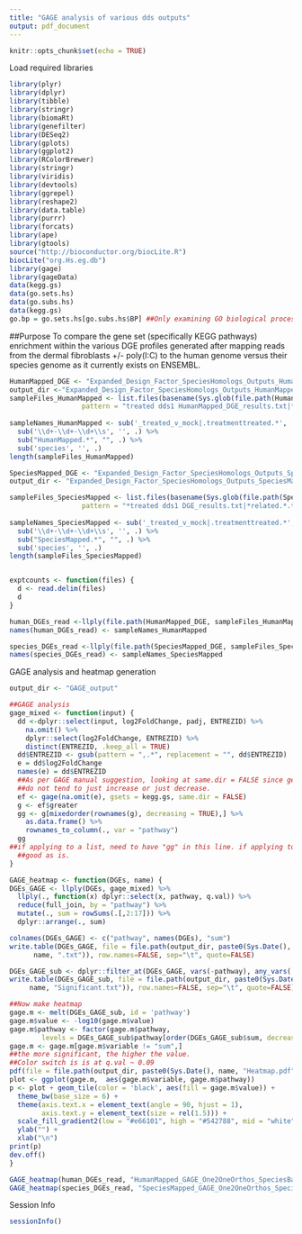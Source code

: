```yaml
---
title: "GAGE analysis of various dds outputs"
output: pdf_document
---
```


```r
knitr::opts_chunk$set(echo = TRUE)
```

Load required libraries
```r
library(plyr)
library(dplyr)
library(tibble)
library(stringr)
library(biomaRt)
library(genefilter)
library(DESeq2)
library(gplots)
library(ggplot2)
library(RColorBrewer)
library(stringr)
library(viridis)
library(devtools)
library(ggrepel)
library(reshape2)
library(data.table)
library(purrr)
library(forcats)
library(ape)
library(gtools)
source("http://bioconductor.org/biocLite.R")
biocLite("org.Hs.eg.db")
library(gage)
library(gageData)
data(kegg.gs)
data(go.sets.hs)
data(go.subs.hs)
data(kegg.gs)
go.bp = go.sets.hs[go.subs.hs$BP] ##Only examining GO biological processes terms

```

##Purpose
To compare the gene set (specifically KEGG pathways) enrichment within the various DGE profiles generated after mapping reads
from the dermal fibroblasts +/- poly(I:C) to the human genome versus their species genome as it currently exists on ENSEMBL.
```r

HumanMapped_DGE <- "Expanded_Design_Factor_SpeciesHomologs_Outputs_HumanMapped"
output_dir <-"Expanded_Design_Factor_SpeciesHomologs_Outputs_HumanMapped"
sampleFiles_HumanMapped <- list.files(basename(Sys.glob(file.path(HumanMapped_DGE))), 
                  pattern = "treated dds1 HumanMapped_DGE_results.txt|*related.*.txt")
                                           
sampleNames_HumanMapped <- sub('_treated_v_mock|.treatmenttreated.*', '', sampleFiles_HumanMapped) %>%
  sub('\\d+-\\d+-\\d+\\s', '', .) %>%
  sub("HumanMapped.*", "", .) %>%
  sub('species', '', .)
length(sampleFiles_HumanMapped)

SpeciesMapped_DGE <- "Expanded_Design_Factor_SpeciesHomologs_Outputs_SpeciesMapped"
output_dir <- "Expanded_Design_Factor_SpeciesHomologs_Outputs_SpeciesMapped"

sampleFiles_SpeciesMapped <- list.files(basename(Sys.glob(file.path(SpeciesMapped_DGE))), 
                  pattern = "*treated dds1 DGE_results.txt|*related.*.txt")
                                           
sampleNames_SpeciesMapped <- sub('_treated_v_mock|.treatmenttreated.*', '', sampleFiles_SpeciesMapped) %>%
  sub('\\d+-\\d+-\\d+\\s', '', .) %>%
  sub("SpeciesMapped.*", "", .) %>%
  sub('species', '', .)
length(sampleFiles_SpeciesMapped)


exptcounts <- function(files) {     
  d <- read.delim(files)
  d
}

human_DGEs_read <-llply(file.path(HumanMapped_DGE, sampleFiles_HumanMapped), exptcounts) 
names(human_DGEs_read) <- sampleNames_HumanMapped

species_DGEs_read <-llply(file.path(SpeciesMapped_DGE, sampleFiles_SpeciesMapped), exptcounts) 
names(species_DGEs_read) <- sampleNames_SpeciesMapped

```

GAGE analysis and heatmap generation
```r

output_dir <- "GAGE_output"

##GAGE analysis
gage_mixed <- function(input) {     
  dd <-dplyr::select(input, log2FoldChange, padj, ENTREZID) %>%
    na.omit() %>%
    dplyr::select(log2FoldChange, ENTREZID) %>%
    distinct(ENTREZID, .keep_all = TRUE) 
  dd$ENTREZID <- gsub(pattern = ",.*", replacement = "", dd$ENTREZID)
  e = dd$log2FoldChange
  names(e) = dd$ENTREZID
  ##As per GAGE manual suggestion, looking at same.dir = FALSE since genes in pathways
  ##do not tend to just increase or just decrease.
  ef <- gage(na.omit(e), gsets = kegg.gs, same.dir = FALSE)
  g <- ef$greater
  gg <- g[mixedorder(rownames(g), decreasing = TRUE),] %>%
    as.data.frame() %>%
    rownames_to_column(., var = "pathway")
  gg
##if applying to a list, need to have "gg" in this line. if applying to a single data frame, then script is 
  ##good as is.
}

GAGE_heatmap <- function(DGEs, name) {
DGEs_GAGE <- llply(DGEs, gage_mixed) %>%
  llply(., function(x) dplyr::select(x, pathway, q.val)) %>%
  reduce(full_join, by = "pathway") %>%
  mutate(., sum = rowSums(.[,2:17])) %>%
  dplyr::arrange(., sum)

colnames(DGEs_GAGE) <- c("pathway", names(DGEs), "sum")
write.table(DGEs_GAGE, file = file.path(output_dir, paste0(Sys.Date(),
      name, ".txt")), row.names=FALSE, sep="\t", quote=FALSE)

DGEs_GAGE_sub <- dplyr::filter_at(DGEs_GAGE, vars(-pathway), any_vars(. <= 0.09))
write.table(DGEs_GAGE_sub, file = file.path(output_dir, paste0(Sys.Date(),
     name, "Significant.txt")), row.names=FALSE, sep="\t", quote=FALSE)

##Now make heatmap
gage.m <- melt(DGEs_GAGE_sub, id = 'pathway') 
gage.m$value <- -log10(gage.m$value)
gage.m$pathway <- factor(gage.m$pathway,
        levels = DGEs_GAGE_sub$pathway[order(DGEs_GAGE_sub$sum, decreasing = TRUE)])
gage.m <- gage.m[gage.m$variable != "sum",]
##the more significant, the higher the value. 
##Color switch is is at q.val ~ 0.09
pdf(file = file.path(output_dir, paste0(Sys.Date(), name, "Heatmap.pdf")), height = 4, width = 7)
plot <- ggplot(gage.m,  aes(gage.m$variable, gage.m$pathway)) 
p <- plot + geom_tile(color = 'black', aes(fill = gage.m$value)) +
  theme_bw(base_size = 6) +
  theme(axis.text.x = element_text(angle = 90, hjust = 1),
        axis.text.y = element_text(size = rel(1.5))) +
  scale_fill_gradient2(low = "#e66101", high = "#542788", mid = "white", midpoint = 1.046, limits = c(5E-9, 5)) +
  ylab("") +
  xlab("\n") 
print(p)
dev.off()
}

GAGE_heatmap(human_DGEs_read, "HumanMapped_GAGE_One2OneOrthos_SpeciesBasis")
GAGE_heatmap(species_DGEs_read, "SpeciesMapped_GAGE_One2OneOrthos_SpeciesBasis")
```

Session Info
```r
sessionInfo()
```



